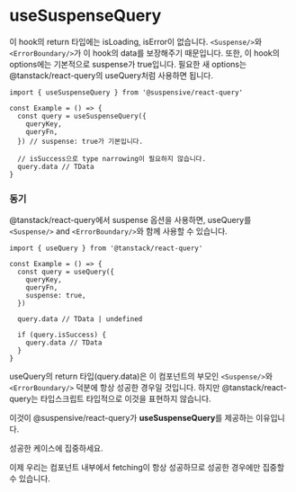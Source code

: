 
# useSuspenseQuery

이 hook의 return 타입에는 isLoading, isError이 없습니다. `<Suspense/>`와 `<ErrorBoundary/>`가 이 hook의 data를 보장해주기 때문입니다. 또한, 이 hook의 options에는 기본적으로 suspense가 true입니다. 필요한 새 options는 @tanstack/react-query의 useQuery처럼 사용하면 됩니다.

```tsx /useSuspenseQuery/
import { useSuspenseQuery } from '@suspensive/react-query'

const Example = () => {
  const query = useSuspenseQuery({
    queryKey,
    queryFn,
  }) // suspense: true가 기본입니다.

  // isSuccess으로 type narrowing이 필요하지 않습니다.
  query.data // TData
}
```

### 동기

@tanstack/react-query에서 suspense 옵션을 사용하면, useQuery를 `<Suspense/>` and `<ErrorBoundary/>`와 함께 사용할 수 있습니다.

```tsx /useQuery/
import { useQuery } from '@tanstack/react-query'

const Example = () => {
  const query = useQuery({
    queryKey,
    queryFn,
    suspense: true,
  })

  query.data // TData | undefined

  if (query.isSuccess) {
    query.data // TData
  }
}
```

useQuery의 return 타입(query.data)은 이 컴포넌트의 부모인 `<Suspense/>`와 `<ErrorBoundary/>` 덕분에 항상 성공한 경우일 것입니다.
하지만 @tanstack/react-query는 타입스크립트 타입적으로 이것을 표현하지 않습니다.

이것이 @suspensive/react-query가 **useSuspenseQuery**를 제공하는 이유입니다.

<Callout>

성공한 케이스에 집중하세요.

이제 우리는 컴포넌트 내부에서 fetching이 항상 성공하므로 성공한 경우에만 집중할 수 있습니다.

</Callout>
